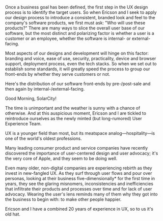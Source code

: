 Once a business goal has been defined, the first step in the UX design process is to identify the target users. So when Ericson and I seek to apply our design process to introduce a consistent, branded look and feel to the company's software products, we first must ask: "Who will use these products?" There are many ways to slice the overall user base of our software, but the most distinct and polarizing factor is whether a user is a customer or an employee, whether the software is internal- or external-facing.

Most aspects of our designs and development will hinge on this factor: branding and voice, ease of use, security, practicality, device and browser support, deployment process, even the tech stacks. So when we set out to establish some standards, it will greatly speed the process to group our front-ends by whether they serve customers or not.

Here's the distribution of our software front-ends by pre-/post-sale and then again by internal-/external-facing.

Good Morning, SolarCity!

The time is unimportant and the weather is sunny with a chance of otherwise. And at this auspicious moment, Ericson and I are tickled to reintroduce ourselves as the newly minted (but long-rumored) User Experience Team.

UX is a younger field than most, but its meatspace analog—hospitality—is one of the world's oldest professions.

Many leading consumer product and service companies have recently discovered the importance of user-centered design and user advocacy; it's the very core of Apple, and they seem to be doing well.

Even many older, non-digital companies are experiencing rebirth as they invest in new-fangled UX. As they surf through user flows and pour over personas, looking at their business five-dimensionally* for the first time in years, they see the glaring misnomers, inconsistencies and inefficiencies that infiltrate their products and processes over time and for lack of user advocacy. Wearing the user's lens reminds many of them why they got into the business to begin with: to make other people happier.

Ericson and I have a combined 20 years of experience in UX, so to us it's old hat.